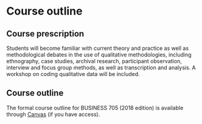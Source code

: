 # Course outline {#course-outline}


## Course prescription

Students will become familiar with current theory and practice as well
as methodological debates in the use of qualitative methodologies,
including ethnography, case studies, archival research, participant
observation, interview and focus group methods, as well as transcription
and analysis. A workshop on coding qualitative data will be included.



## Course outline

The formal course outline for BUSINESS 705 (2018 edition) is available
through
[Canvas](https://canvas.auckland.ac.nz/courses/29734/files/2224532/download)
(if you have access).

